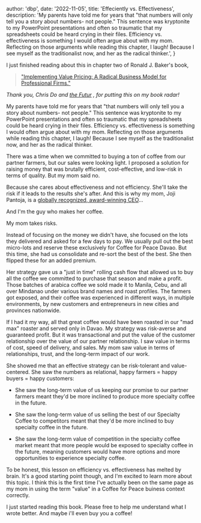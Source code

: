 

  author: 'dbp',
  date: '2022-11-05',
  title: 'Effeciently vs. Effectiveness',
  description:
    'My parents have told me for years that "that numbers will only tell you a story about numbers- not people." This sentence was kryptonite to my PowerPoint presentations and often so traumatic that my spreadsheets could be heard crying in their files. Efficiency vs. effectiveness is something I would often argue about with my mom. Reflecting on those arguments while reading this chapter, I laugh! Because I see myself as the traditionalist now, and her as the radical thinker.',
}


I just finished reading about this in chapter two of Ronald J. Baker's book, 
> ["Implementing Value Pricing: A Radical Business Model for Professional Firms."](https://www.amazon.com/Implementing-Value-Pricing-Business-Professional/dp/0470584610
)

*Thank you, Chris Do and [the Futur](https://podcasts.apple.com/ph/podcast/the-futur-with-chris-do/id1209219220?i=1000556420402
)
, for putting this on my book radar!*

My parents have told me for years that "that numbers will only tell you a story about numbers- not people." This sentence was kryptonite to my PowerPoint presentations and often so traumatic that my spreadsheets could be heard crying in their files. Efficiency vs. effectiveness is something I would often argue about with my mom. Reflecting on those arguments while reading this chapter, I laugh! Because I see myself as the traditionalist now, and her as the radical thinker.

There was a time when we committed to buying a ton of coffee from our partner farmers, but our sales were looking light. I proposed a solution for raising money that was brutally efficient, cost-effective, and low-risk in terms of quality. But my mom said no.

Because she cares about effectiveness and not efficiency. She'll take the risk if it leads to the results she's after. And this is why my mom, Joji Pantoja, is a [globally recognized, award-winning CEO](https://businessforpeace.org/honouree-profile-felicitas-joji-bautista-pantoja/
)...

And I'm the guy who makes her coffee.

My mom takes risks.

Instead of focusing on the money we didn't have, she focused on the lots they delivered and asked for a few days to pay. We usually pull out the best micro-lots and reserve these exclusively for Coffee for Peace Davao. But this time, she had us consolidate and re-sort the best of the best. She then flipped these for an added premium.

Her strategy gave us a "just in time" rolling cash flow that allowed us to buy all the coffee we committed to purchase that season and make a profit. Those batches of arabica coffee we sold made it to Manila, Cebu, and all over Mindanao under various brand names and roast profiles. The farmers got exposed, and their coffee was experienced in different ways, in multiple environments, by new customers and entrepreneurs in new cities and provinces nationwide.

If I had it my way, all that great coffee would have been roasted in our "mad max" roaster and served only in Davao. My strategy was risk-averse and guaranteed profit. But it was transactional and put the value of the customer relationship over the value of our partner relationship. I saw value in terms of cost, speed of delivery, and sales. My mom saw value in terms of relationships, trust, and the long-term impact of our work.

She showed me that an effective strategy can be risk-tolerant and value-centered. She saw the numbers as relational, happy farmers = happy buyers = happy customers:

- She saw the long-term value of us keeping our promise to our partner farmers meant they'd be more inclined to produce more specialty coffee in the future.

- She saw the long-term value of us selling the best of our Specialty Coffee to competitors meant that they'd be more inclined to buy specialty coffee in the future.

- She saw the long-term value of competition in the specialty coffee market meant that more people would be exposed to specialty coffee in the future, meaning customers would have more options and more opportunities to experience specialty coffee.

To be honest, this lesson on efficiency vs. effectiveness has melted by brain. It's a good starting point though, and I'm excited to learn more about this topic. I think this is the first time I've actually been on the same page as my mom in using the term "value" in a Coffee for Peace buiness context correctly.

I just started reading this book. Please free to help me understand what I wrote better. And maybe i'll even buy you a coffee!


